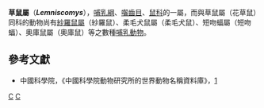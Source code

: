 {{Automatic taxobox
| taxon = Lemniscomys
| image = Lemniscomys barbarus01.JPG
| image_caption = [[客草鼠|客草鼠]]（''Lemniscomys barbarus''）
| authority = [[Édouard_Louis_Trouessart|Trouessart]], 1881
}}
'''草鼠屬'''（'''''Lemniscomys'''''），[[哺乳綱|哺乳綱]]、[[囓齒目|囓齒目]]、[[鼠科|鼠科]]的一屬，而與草鼠屬（花草鼠）同科的動物尚有[[紗羅鼠屬|紗羅鼠屬]]（紗羅鼠）、柔毛犬鼠屬（柔毛犬鼠）、短吻蝠屬（短吻蝠）、奧庫鼠屬（奧庫鼠）等之數種[[哺乳動物|哺乳動物]]。

==參考文獻==
*中國科學院，《中國科學院動物研究所的世界動物名稱資料庫》，[https://web.archive.org/web/20050718232917/http://vzd.brim.ac.cn/division/fauna/index.asp]

{{Taxonbar}}
[[Category:1881年描述的分类群|C]]
[[Category:鼠亚科|C]]